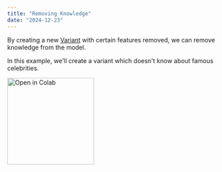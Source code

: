 ```yaml
---
title: "Removing Knowledge"
date: "2024-12-23"
---
```


By creating a new [Variant](/sdk-reference/variants) with certain features removed, we can remove knowledge from the model.

In this example, we'll create a variant which doesn't know about famous celebrities.

<a href="https://colab.research.google.com/drive/1pIvdetWgr1EsiIV6SRe4KE4gT97xzogX#scrollTo=j8xeFnhb93kT">
  <img
    src="https://colab.research.google.com/assets/colab-badge.svg"
    alt="Open in Colab"
    width="200px"
    style={{ pointerEvents: "none" }}
  />
</a>
